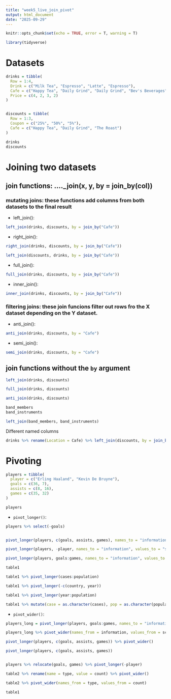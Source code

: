 ```yaml
---
title: "week5_live_join_pivot"
output: html_document
date: "2025-09-29"
---
```


```r
knitr::opts_chunk$set(echo = TRUE, error = T, warning = T)

library(tidyverse)
```

# Datasets

```r
drinks = tibble(
  Row = 1:4,
  Drink = c("Milk Tea", "Espresso", "Latte", "Espresso"),
  Cafe = c("Happy Tea", "Daily Grind", "Daily Grind", "Bev's Beverages"),
  Price = c(4, 2, 3, 2)
)


discounts = tibble(
  Row = 1:3,
  Coupon = c("25%", "50%", "5%"),
  Cafe = c("Happy Tea", "Daily Grind", "The Roast")
)

```


```r
drinks
discounts
```

# Joining two datasets

## join functions: ...._join(x, y, by = join_by(col))

### mutating joins: these functions add columns from both datasets to the final result

- left_join(): 

```r
left_join(drinks, discounts, by = join_by("Cafe"))
```

- right_join(): 

```r
right_join(drinks, discounts, by = join_by("Cafe"))
```


```r
left_join(discounts, drinks, by = join_by("Cafe"))
```

- full_join():

```r
full_join(drinks, discounts, by = join_by("Cafe"))
```

- inner_join():

```r
inner_join(drinks, discounts, by = join_by("Cafe"))
```

### filtering joins: these join funcions filter out rows fro the X dataset depending on the Y dataset.

- anti_join():

```r
anti_join(drinks, discounts, by = "Cafe")
```

- semi_join(): 
```r
semi_join(drinks, discounts, by = "Cafe")
```

## join functions without the `by` argument 


```r
left_join(drinks, discounts)
```

```r
full_join(drinks, discounts)
```



```r
anti_join(drinks, discounts)
```

```r
band_members
band_instruments

left_join(band_members, band_instruments)
```

Different named columns

```r
drinks %>% rename(Location = Cafe) %>% left_join(discounts, by = join_by(Location == Cafe))
```

# Pivoting

```r
players = tibble(
  player = c("Erling Haaland", "Kevin De Bruyne"),
  goals = c(36, 7),
  assists = c(8, 16),
  games = c(35, 32)
)

players
```

- `pivot_longer()`:

```r
players %>% select(-goals)


pivot_longer(players, c(goals, assists, games), names_to = "information", values_to = "scores")

pivot_longer(players, -player, names_to = "information", values_to = "scores")

pivot_longer(players, goals:games, names_to = "information", values_to = "scores")
```

```r
table1

table1 %>% pivot_longer(cases:population)

table1 %>% pivot_longer(-c(country, year))

table1 %>% pivot_longer(year:population)

table1 %>% mutate(case = as.character(cases), pop = as.character(population)) %>% select(-c(cases, population)) %>% pivot_longer(c(country, case:pop)) # country can not be pivoted since a charachter vector
```

- `pivot_wider()`:

```r
players_long = pivot_longer(players, goals:games, names_to = "information", values_to = "scores")

players_long %>% pivot_wider(names_from = information, values_from = scores)
```

```r
pivot_longer(players, c(goals, assists, games)) %>% pivot_wider()
```

```r
pivot_longer(players, c(goals, assists, games))


players %>% relocate(goals, games) %>% pivot_longer(-player)
```

```r
table2 %>% rename(name = type, value = count) %>% pivot_wider()

table2 %>% pivot_wider(names_from = type, values_from = count)
```

```r
table1
```





